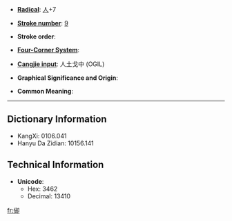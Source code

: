 * '''[[Index:Chinese radical| Radical]]''': [[Index:Chinese radical/人|人]]+7

* '''[[Index:Chinese total strokes|Stroke number]]''': [[Index:Chinese total strokes/9|9]]

* '''Stroke order''': 

* '''[[Index:Chinese four corner|Four-Corner System]]''': 

* '''[[Index:Chinese Cangjie|Cangjie input]]''': 人土戈中 (OGIL)

* '''Graphical Significance and Origin''': 

* '''Common Meaning''': 

----

== Dictionary Information ==

* KangXi: 0106.041
* Hanyu Da Zidian: 10156.141

== Technical Information ==

* '''Unicode''':
** Hex: 3462
** Decimal: 13410

[[fr:㑢]]
